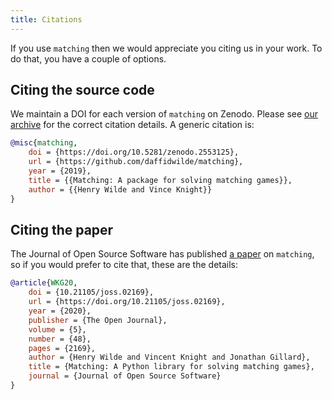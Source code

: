 ```yaml
---
title: Citations
---
```


If you use `matching` then we would appreciate you citing us in your work.
To do that, you have a couple of options.

## Citing the source code

We maintain a DOI for each version of `matching` on Zenodo.
Please see [our archive](https://doi.org/10.5281/zenodo.2553125)
for the correct citation details. A generic citation is:

```bib
@misc{matching,
    doi = {https://doi.org/10.5281/zenodo.2553125},
    url = {https://github.com/daffidwilde/matching},
    year = {2019},
    title = {{Matching: A package for solving matching games}},
    author = {{Henry Wilde and Vince Knight}}
}
```

## Citing the paper

The Journal of Open Source Software has published
[a paper](https://doi.org/10.21105/joss.02169) on `matching`,
so if you would prefer to cite that, these are the details:

```bib
@article{WKG20,
    doi = {10.21105/joss.02169},
    url = {https://doi.org/10.21105/joss.02169},
    year = {2020},
    publisher = {The Open Journal},
    volume = {5},
    number = {48},
    pages = {2169},
    author = {Henry Wilde and Vincent Knight and Jonathan Gillard},
    title = {Matching: A Python library for solving matching games},
    journal = {Journal of Open Source Software}
}
```
